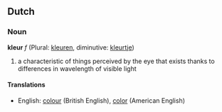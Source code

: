 ==Dutch==
===Noun===
'''kleur''' ''f'' (Plural: [[kleuren]], diminutive: [[kleurtje]])

# a characteristic of things perceived by the eye that exists thanks to differences in wavelength of visible light 

====Translations====
*English: [[colour]] (British English), [[color]] (American English)